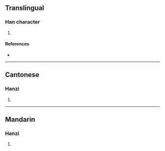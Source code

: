 {{character info/new}}
==Translingual==

===Han character===
{{Han char|rn=64|rad=手|as=10|sn=13|four=|canj=QTMJ|ids=⿰扌華}}

# {{defn|Han|sort=手10}}

====References====
* {{Han ref|kx=0457.161|hdz=80026.070|uh=64B6}}

----

==Cantonese==

===Hanzi===
{{yue-hanzi|jyut=[[waa1]]|y=wa1}}

# {{defn|lang=yue|sort=手10}}

----

==Mandarin==

===Hanzi===
{{cmn-hanzi|pin=[[huá]] ([[hua2]])|wg=hua<sup>2</sup>}}

# {{defn|lang=cmn|sort=手10}}